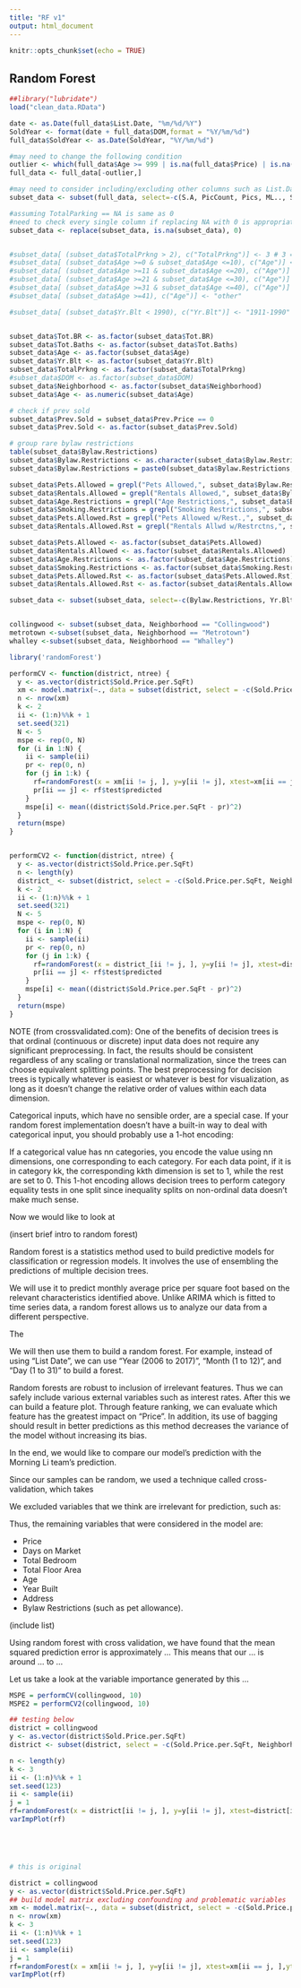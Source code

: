 ```yaml
---
title: "RF v1"
output: html_document
---
```


```r
knitr::opts_chunk$set(echo = TRUE)
```

## Random Forest
```r
##library("lubridate")
load("clean_data.RData")

date <- as.Date(full_data$List.Date, "%m/%d/%Y")
SoldYear <- format(date + full_data$DOM,format = "%Y/%m/%d")
full_data$SoldYear <- as.Date(SoldYear, "%Y/%m/%d")

#may need to change the following condition
outlier <- which(full_data$Age >= 999 | is.na(full_data$Price) | is.na(full_data$Sold.Price.per.SqFt) | is.na(full_data$DOM))
full_data <- full_data[-outlier,]

#may need to consider including/excluding other columns such as List.Date
subset_data <- subset(full_data, select=-c(S.A, PicCount, Pics, ML.., Status, Address, List.Date, TypeDwel,  List.Sales.Rep.1...Agent.Full.Name, Age.Type))

#assuming TotalParking == NA is same as 0
#need to check every single column if replacing NA with 0 is appropriate
subset_data <- replace(subset_data, is.na(subset_data), 0)


#subset_data[ (subset_data$TotalPrkng > 2), c("TotalPrkng")] <- 3 # 3 == other
#subset_data[ (subset_data$Age >=0 & subset_data$Age <=10), c("Age")] <- "0to10"
#subset_data[ (subset_data$Age >=11 & subset_data$Age <=20), c("Age")] <- "11to20"
#subset_data[ (subset_data$Age >=21 & subset_data$Age <=30), c("Age")] <- "21to30"
#subset_data[ (subset_data$Age >=31 & subset_data$Age <=40), c("Age")] <- "31to40"
#subset_data[ (subset_data$Age >=41), c("Age")] <- "other"

#subset_data[ (subset_data$Yr.Blt < 1990), c("Yr.Blt")] <- "1911-1990"


subset_data$Tot.BR <- as.factor(subset_data$Tot.BR)
subset_data$Tot.Baths <- as.factor(subset_data$Tot.Baths)
subset_data$Age <- as.factor(subset_data$Age)
subset_data$Yr.Blt <- as.factor(subset_data$Yr.Blt)
subset_data$TotalPrkng <- as.factor(subset_data$TotalPrkng)
#subset_data$DOM <- as.factor(subset_data$DOM)
subset_data$Neighborhood <- as.factor(subset_data$Neighborhood)
subset_data$Age <- as.numeric(subset_data$Age)

# check if prev sold
subset_data$Prev.Sold = subset_data$Prev.Price == 0
subset_data$Prev.Sold <- as.factor(subset_data$Prev.Sold)

# group rare bylaw restrictions
table(subset_data$Bylaw.Restrictions)
subset_data$Bylaw.Restrictions <- as.character(subset_data$Bylaw.Restrictions)
subset_data$Bylaw.Restrictions = paste0(subset_data$Bylaw.Restrictions, ',')

subset_data$Pets.Allowed = grepl("Pets Allowed,", subset_data$Bylaw.Restrictions)
subset_data$Rentals.Allowed = grepl("Rentals Allowed,", subset_data$Bylaw.Restrictions)
subset_data$Age.Restrictions = grepl("Age Restrictions,", subset_data$Bylaw.Restrictions)
subset_data$Smoking.Restrictions = grepl("Smoking Restrictions,", subset_data$Bylaw.Restrictions)
subset_data$Pets.Allowed.Rst = grepl("Pets Allowed w/Rest.,", subset_data$Bylaw.Restrictions)
subset_data$Rentals.Allowed.Rst = grepl("Rentals Allwd w/Restrctns,", subset_data$Bylaw.Restrictions)

subset_data$Pets.Allowed <- as.factor(subset_data$Pets.Allowed)
subset_data$Rentals.Allowed <- as.factor(subset_data$Rentals.Allowed)
subset_data$Age.Restrictions <- as.factor(subset_data$Age.Restrictions)
subset_data$Smoking.Restrictions <- as.factor(subset_data$Smoking.Restrictions)
subset_data$Pets.Allowed.Rst <- as.factor(subset_data$Pets.Allowed.Rst)
subset_data$Rentals.Allowed.Rst <- as.factor(subset_data$Rentals.Allowed.Rst)

subset_data <- subset(subset_data, select=-c(Bylaw.Restrictions, Yr.Blt))


collingwood <- subset(subset_data, Neighborhood == "Collingwood")
metrotown <-subset(subset_data, Neighborhood == "Metrotown")
whalley <-subset(subset_data, Neighborhood == "Whalley")
```

```r
library('randomForest')

performCV <- function(district, ntree) {
  y <- as.vector(district$Sold.Price.per.SqFt)
  xm <- model.matrix(~., data = subset(district, select = -c(Sold.Price.per.SqFt, Neighborhood, Price)))
  n <- nrow(xm)
  k <- 2
  ii <- (1:n)%%k + 1
  set.seed(321)
  N <- 5
  mspe <- rep(0, N)
  for (i in 1:N) {
    ii <- sample(ii)
    pr <- rep(0, n)
    for (j in 1:k) {
      rf=randomForest(x = xm[ii != j, ], y=y[ii != j], xtest=xm[ii == j, ],ytest=y[ii == j], ntree=ntree)
      pr[ii == j] <- rf$test$predicted
    }
    mspe[i] <- mean((district$Sold.Price.per.SqFt - pr)^2)
  }
  return(mspe)
}


performCV2 <- function(district, ntree) {
  y <- as.vector(district$Sold.Price.per.SqFt)
  n <- length(y)
  district_ <- subset(district, select = -c(Sold.Price.per.SqFt, Neighborhood, Price))
  k <- 2
  ii <- (1:n)%%k + 1
  set.seed(321)
  N <- 5
  mspe <- rep(0, N)
  for (i in 1:N) {
    ii <- sample(ii)
    pr <- rep(0, n)
    for (j in 1:k) {
      rf=randomForest(x = district_[ii != j, ], y=y[ii != j], xtest=district_[ii == j, ],ytest=y[ii == j], ntree=ntree)
      pr[ii == j] <- rf$test$predicted
    }
    mspe[i] <- mean((district$Sold.Price.per.SqFt - pr)^2)
  }
  return(mspe)
}


```

NOTE (from crossvalidated.com):
One of the benefits of decision trees is that ordinal (continuous or discrete) input data does not require any significant preprocessing. In fact, the results should be consistent regardless of any scaling or translational normalization, since the trees can choose equivalent splitting points. The best preprocessing for decision trees is typically whatever is easiest or whatever is best for visualization, as long as it doesn't change the relative order of values within each data dimension.

Categorical inputs, which have no sensible order, are a special case. If your random forest implementation doesn't have a built-in way to deal with categorical input, you should probably use a 1-hot encoding:

If a categorical value has nn categories, you encode the value using nn dimensions, one corresponding to each category.
For each data point, if it is in category kk, the corresponding kkth dimension is set to 1, while the rest are set to 0.
This 1-hot encoding allows decision trees to perform category equality tests in one split since inequality splits on non-ordinal data doesn't make much sense.




Now we would like to look at 

(insert brief intro to random forest)

Random forest is a statistics method used to build predictive models for classification or regression models. It involves the use of ensembling the predictions of multiple decision trees. 

We will use it to predict monthly average price per square foot based on the relevant characteristics identified above. Unlike ARIMA which is fitted to time series data, a random forest allows us to analyze our data from a different perspective. 

The 

We will then use them to build a random forest. For example, instead of using "List Date", we can use "Year (2006 to 2017)", "Month (1 to 12)", and "Day (1 to 31)" to build a forest.

Random forests are robust to inclusion of irrelevant features. Thus we can safely include various external variables such as interest rates. After this we can build a feature plot. Through feature ranking, we can evaluate which feature has the greatest impact on "Price". In addition, its use of bagging should result in better predictions as this method decreases the variance of the model without increasing its bias.

In the end, we would like to compare our model's prediction with the Morning Li team's prediction.





Since our samples can be random, we used a technique called cross-validation, which takes

We excluded variables that we think are irrelevant for prediction, such as:



Thus, the remaining variables that were considered in the model are:

- Price
- Days on Market
- Total Bedroom
- Total Floor Area
- Age
- Year Built
- Address
- Bylaw Restrictions (such as pet allowance).

(include list)

Using random forest with cross validation, we have found that the mean squared prediction error is approximately ... This means that our ... is around ... to ...

Let us take a look at the variable importance generated by this ...

```r
MSPE = performCV(collingwood, 10)
MSPE2 = performCV2(collingwood, 10)

## testing below
district = collingwood
y <- as.vector(district$Sold.Price.per.SqFt)
district <- subset(district, select = -c(Sold.Price.per.SqFt, Neighborhood, Price))

n <- length(y)
k <- 3
ii <- (1:n)%%k + 1
set.seed(123)
ii <- sample(ii)
j = 1
rf=randomForest(x = district[ii != j, ], y=y[ii != j], xtest=district[ii == j, ],ytest=y[ii == j], ntree=10)
varImpPlot(rf)





# this is original

district = collingwood
y <- as.vector(district$Sold.Price.per.SqFt)
## build model matrix excluding confounding and problematic variables
xm <- model.matrix(~., data = subset(district, select = -c(Sold.Price.per.SqFt, Neighborhood, Price)))
n <- nrow(xm)
k <- 3
ii <- (1:n)%%k + 1
set.seed(123)
ii <- sample(ii)
j = 1
rf=randomForest(x = xm[ii != j, ], y=y[ii != j], xtest=xm[ii == j, ],ytest=y[ii == j], ntree=10)
varImpPlot(rf)



```

